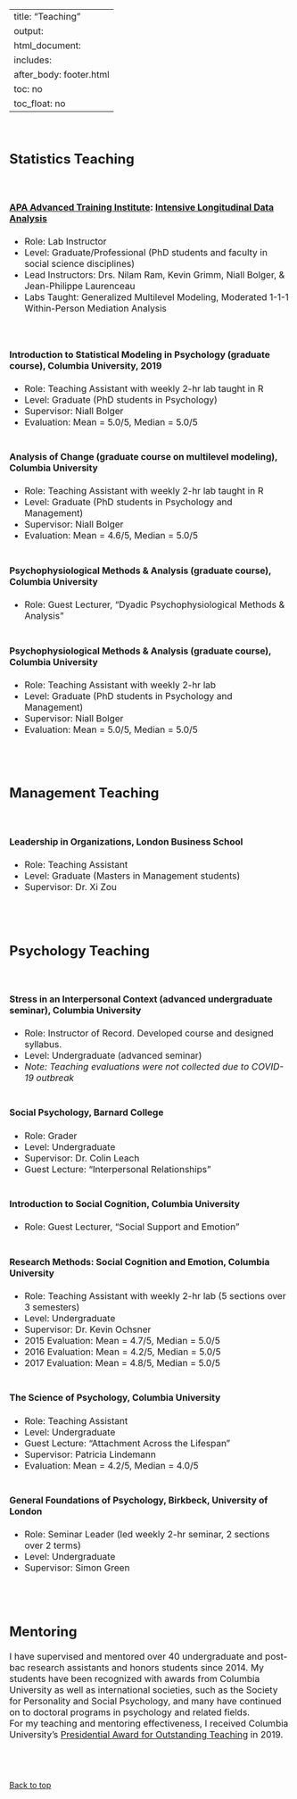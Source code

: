 
---
title: "Teaching"
output:
  html_document:
    includes:
      after_body: footer.html
    toc: no
    toc_float: no
---


<font size="3"> 

<br>


## Statistics Teaching


<br>

#### [APA Advanced Training Institute](https://www.apa.org/science/resources/ati/){target="_blank"}: [Intensive Longitudinal Data Analysis](https://longitudinalresearchinstitute.com/){target="_blank"} <br>
- Role: Lab Instructor <br>
- Level: Graduate/Professional (PhD students and faculty in social science disciplines) <br>
- Lead Instructors: Drs. Nilam Ram, Kevin Grimm, Niall Bolger, & Jean-Philippe Laurenceau
- Labs Taught: Generalized Multilevel Modeling, Moderated 1-1-1 Within-Person Mediation Analysis <br>
<br>
<br>


#### Introduction to Statistical Modeling in Psychology (graduate course), Columbia University, 2019 <br>
- Role: Teaching Assistant with weekly 2-hr lab taught in R <br>
- Level: Graduate (PhD students in Psychology) <br>
- Supervisor: Niall Bolger <br>
- Evaluation: Mean = 5.0/5, Median = 5.0/5
<br>
<br>

#### Analysis of Change (graduate course on multilevel modeling), Columbia University <br>
- Role: Teaching Assistant with weekly 2-hr lab taught in R <br>
- Level: Graduate (PhD students in Psychology and Management) <br>
- Supervisor: Niall Bolger <br>
- Evaluation: Mean = 4.6/5, Median = 5.0/5 
<br>
<br>

#### Psychophysiological Methods & Analysis (graduate course), Columbia University <br>
- Role: Guest Lecturer, "Dyadic Psychophysiological Methods & Analysis" 
<br>
<br>

#### Psychophysiological Methods & Analysis (graduate course), Columbia University <br>
- Role: Teaching Assistant with weekly 2-hr lab <br>
- Level: Graduate (PhD students in Psychology and Management) <br>
- Supervisor: Niall Bolger <br>
- Evaluation: Mean = 5.0/5, Median = 5.0/5 
<br>
<br>


<br>

## Management Teaching
<br>

#### Leadership in Organizations, London Business School <br>
- Role: Teaching Assistant 
- Level: Graduate (Masters in Management students)
- Supervisor: Dr. Xi Zou

<br>
<br>

## Psychology Teaching  

<br>

#### Stress in an Interpersonal Context (advanced undergraduate seminar), Columbia University <br>
- Role: Instructor of Record. Developed course and designed syllabus. <br>
- Level: Undergraduate (advanced seminar) <br>
- *Note: Teaching evaluations were not collected due to COVID-19 outbreak*
<br>
<br>


#### Social Psychology, Barnard College <br>
- Role: Grader <br>
- Level: Undergraduate <br>
- Supervisor: Dr. Colin Leach <br>
- Guest Lecture: "Interpersonal Relationships" 
<br>
<br>

#### Introduction to Social Cognition, Columbia University <br>
- Role: Guest Lecturer, "Social Support and Emotion" 
<br>
<br>

#### Research Methods: Social Cognition and Emotion, Columbia University <br>
- Role: Teaching Assistant with weekly 2-hr lab (5 sections over 3 semesters) <br>
- Level: Undergraduate <br>
- Supervisor: Dr. Kevin Ochsner <br>
- 2015 Evaluation: Mean = 4.7/5, Median = 5.0/5 <br>
- 2016 Evaluation: Mean = 4.2/5, Median = 5.0/5 <br> 
- 2017 Evaluation: Mean = 4.8/5, Median = 5.0/5 
<br>
<br>

#### The Science of Psychology, Columbia University <br>
- Role: Teaching Assistant <br>
- Level: Undergraduate <br>
- Guest Lecture: "Attachment Across the Lifespan" <br>
- Supervisor: Patricia Lindemann <br>
- Evaluation: Mean = 4.2/5, Median = 4.0/5 
<br>
<br>


#### General Foundations of Psychology, Birkbeck, University of London <br>
- Role: Seminar Leader (led weekly 2-hr seminar, 2 sections over 2 terms) <br>
- Level: Undergraduate <br>
- Supervisor: Simon Green
<br>
<br>

<br>


## Mentoring

I have supervised and mentored over 40 undergraduate and post-bac research assistants and honors students since 2014. My students have been recognized with awards from Columbia University as well as international societies, such as the Society for Personality and Social Psychology, and many have continued on to doctoral programs in psychology and related fields. 
<br>
For my teaching and mentoring effectiveness, I received Columbia University's [Presidential Award for Outstanding Teaching](https://provost.columbia.edu/content/presidential-teaching-awards){target="_blank"} in 2019. 


<br>
<br>



</font> 

 <a href="#top">Back to top</a>